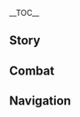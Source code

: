 {{CharacterTabs}}
{{LanguageTabs}}
{{Stub|1={{Meta/VO|tl=1|rm=1|Korean}}}}
__TOC__
==Story==
{{VO/Story
|character           = {{ROOTPAGENAME}}
|language            = ko
|name                = 카미사토 아야카

|vo_01_01_title      = 첫 만남…
|vo_01_01_subtitle   = Hello
|vo_01_01_file       = VO_{language}{character} Hello.ogg
|vo_01_01_tx         = 이나즈마의 카미사토류 태도술 계승자&mdash;&mdash;카미사토 아야카 참전!<br />잘 부탁드려요
|vo_01_01_rm         = 
|vo_01_01_tl         = 

|vo_02_01_title      = 잡담・안정
|vo_02_01_subtitle   = Chat: Stability
|vo_02_01_file       = VO_{language}{character} Chat - Stability.ogg
|vo_02_01_tx         = 이렇게 여유롭고 평화로운 시간이 더 많았다면 좋을 텐데…. 전 욕심이 너무 많은가 봐요
|vo_02_01_rm         = 
|vo_02_01_tl         = 

|vo_02_02_title      = 잡담・검
|vo_02_02_subtitle   = Chat: Sword
|vo_02_02_file       = VO_{language}{character} Chat - Sword.ogg
|vo_02_02_tx         = 검은 차와 같이, 천천히 음미해야만 그 운치를 느낄 수 있어요
|vo_02_02_rm         = 
|vo_02_02_tl         = 

|vo_02_03_title      = 잡담・멍 때리기
|vo_02_03_subtitle   = Chat: Zoning Out
|vo_02_03_file       = VO_{language}{character} Chat - Zoning Out.ogg
|vo_02_03_tx         = 이게 여행자님의 일상생활이군요. 후후, 당신에 대해 조금 더 알게 된 거 같아요
|vo_02_03_rm         = 
|vo_02_03_tl         = 

|vo_02_04_title      = 잡담・명검
|vo_02_04_subtitle   = Chat: Famous Sword
|vo_02_04_file       = VO_{language}{character} Chat - Famous Sword.ogg
|vo_02_04_tx         = 도검은 명장이 자신의 작품을 아끼는 것처럼 그 공예를 중시하죠
|vo_02_04_rm         = 
|vo_02_04_tl         = 

|vo_03_01_title      = 비가 올 때…
|vo_03_01_subtitle   = When It Rains
|vo_03_01_file       = VO_{language}{character} When It Rains.ogg
|vo_03_01_tx         = 저랑 같이 비를 피하러 가요
|vo_03_01_rm         = 
|vo_03_01_tl         = 

|vo_03_02_title      = 번개가 칠 때…
|vo_03_02_subtitle   = When Thunder Strikes
|vo_03_02_file       = VO_{language}{character} When Thunder Strikes.ogg
|vo_03_02_tx         = 쇼군께서… 무언갈 하소연하고 있는 게 아닐까요?
|vo_03_02_rm         = 
|vo_03_02_tl         = 

|vo_03_03_title      = 눈이 올 때…
|vo_03_03_subtitle   = When It Snows
|vo_03_03_file       = VO_{language}{character} When It Snows.ogg
|vo_03_03_tx         = 「이 눈이 쌓였을 때 가야지, 산귤 열매가 눈에 비치는 모습을 보려면」…. 아, 이 아름다운 경치에 어울리는 차가 없어서 아쉽네요
|vo_03_03_rm         = 
|vo_03_03_tl         = 

|vo_03_04_title      = 햇살이 좋을 때…
|vo_03_04_subtitle   = When the Sun Is Out
|vo_03_04_file       = VO_{language}{character} When the Sun Is Out.ogg
|vo_03_04_tx         = 포근한 바람, 따스한 햇살. 같이 산책할래요?
|vo_03_04_rm         = 
|vo_03_04_tl         = 

|vo_03_05_title      = 바람이 불 때…
|vo_03_05_subtitle   = When It's Windy
|vo_03_05_file       = VO_{language}{character} When It's Windy.ogg
|vo_03_05_tx         = 눈을 감고 바람이 불어오는 방향을 느껴봐요…. 기분 좋죠?
|vo_03_05_rm         = 
|vo_03_05_tl         = 

|vo_04_01_title      = 아침 인사…
|vo_04_01_subtitle   = Good Morning
|vo_04_01_file       = VO_{language}{character} Good Morning.ogg
|vo_04_01_tx         = 좋은 아침이에요, 여행자님. 아침부터 이렇게 만나다니… 오늘은 모든 일이 잘 풀리겠어요
|vo_04_01_rm         = 
|vo_04_01_tl         = 

|vo_04_02_title      = 점심 인사…
|vo_04_02_subtitle   = Good Afternoon
|vo_04_02_file       = VO_{language}{character} Good Afternoon.ogg
|vo_04_02_tx         = 즐거운 오후에요. 점심을 먹고 난 후의 식곤증은 어쩔 수 없죠. 바둑을 두면서 졸음을 쫓는 건 어때요?
|vo_04_02_rm         = 
|vo_04_02_tl         = 

|vo_04_03_title      = 저녁 인사…
|vo_04_03_subtitle   = Good Evening
|vo_04_03_file       = VO_{language}{character} Good Evening.ogg
|vo_04_03_tx         = 좋은 저녁이에요. 밤바람이 포근하니 아름다운 밤이 될 것 같네요
|vo_04_03_rm         = 
|vo_04_03_tl         = 

|vo_04_04_title      = 굿나잇…
|vo_04_04_subtitle   = Good Night
|vo_04_04_file       = VO_{language}{character} Good Night.ogg
|vo_04_04_tx         = 「꿈인 줄 알았다면 깨지 않았을 것을, 실제 만남보다 낫지 아니한가」
|vo_04_04_rm         = 
|vo_04_04_tl         = 

|vo_05_01_title      = 아야카 자신에 대해・야시로 봉행
|vo_05_01_subtitle   = About {character}: Yashiro Commission
|vo_05_01_file       = VO_{language}{character} About {character} - Yashiro Commission.ogg
|vo_05_01_tx         = 「이나즈마 막부 야시로 봉행 카미사토 가문」은 이나즈마 최고의 명문이에요. 삼봉행 중 하나로 제사와 문화 예술적인 부분을 주관하죠. 부모님이 돌아가신 후 가문의 모든 일은 오빠와 제가 담당하고 있어요
|vo_05_01_rm         = 
|vo_05_01_tl         = 

|vo_05_02_title      = 아야카 자신에 대해・지위
|vo_05_02_subtitle   = About {character}: Position
|vo_05_02_file       = VO_{language}{character} About {character} - Position.ogg
|vo_05_02_tx         = 사람들은 제가 「백로공주」이자 야시로 봉행 카미사토 가문의 장녀이기 때문에 절 존경해요. 그들이 존경하는 건 제 신분과 지위일 뿐이지, 제가 어떤 사람인지랑은 아무런 상관도 없죠…. 그래서 제게 진심으로 다가올 수 있는 사람은 어쩌면…
|vo_05_02_rm         = 
|vo_05_02_tl         = 

|vo_05_03_title      = 아야카 자신에 대해・염원
|vo_05_03_subtitle   = About {character}: Aspiration
|vo_05_03_file       = VO_{language}{character} About {character} - Aspiration.ogg
|vo_05_03_tx         = 전 모두가 믿을 수 있는 사람이 되고 싶어요. 하지만 저를 나아가게 하는 건 더 이상 책임감이나 타인의 기대가 아니라, 당신 역시 저와 같은 사람이란 걸 알았기 때문이죠
|vo_05_03_rm         = 
|vo_05_03_tl         = 

|vo_06_01_title      = 우리에 대해・찻집
|vo_06_01_subtitle   = About Us: Teahouse
|vo_06_01_file       = VO_{language}{character} About Us - Teahouse.ogg
|vo_06_01_tx         = 시간 있으시면 코모레 찻집으로 갈까요? 이렇게 평온한 날에 다도에 대해 이야기하는 것도 아주 재밌을 거예요
|vo_06_01_rm         = 
|vo_06_01_tl         = 

|vo_06_02_title      = 우리에 대해・명절
|vo_06_02_subtitle   = About Us: Festivals
|vo_06_02_file       = VO_{language}{character} About Us - Festivals.ogg
|vo_06_02_tx         = 기회가 된다면, 당신과 함께 이국의 명절을 보내고 싶어요. 꼭 지켜야 하는 현지 풍습, 예절과 규칙, 그리고 추천할만한 기념품 같은 것들을… 저한테 알려주실 수 있나요?
|vo_06_02_rm         = 
|vo_06_02_tl         = 

|vo_07_01_title      = 「신의 눈」에 대해…
|vo_07_01_subtitle   = About the [[Vision]]
|vo_07_01_file       = VO_{language}{character} About the Vision.ogg
|vo_07_01_tx         = 「신의 눈」은 큰 뜻을 품은 자만이 얻을 수 있는 증표죠. 제가 품은 뜻을 물으신다면… 그건 비밀이에요. 아주 보잘것없는 꿈이거든요
|vo_07_01_rm         = 
|vo_07_01_tl         = 

|vo_07_02_title      = 하고 싶은 이야기…
|vo_07_02_subtitle   = Something to Share
|vo_07_02_file       = VO_{language}{character} Something to Share.ogg
|vo_07_02_tx         = 질문하나 할게요. 흔히 「선차일미(禪茶一味)」, 「검선일여(劍禪一如)」라고 하던데. 검과 차는 어떤 관계인가요?
|vo_07_02_rm         = 
|vo_07_02_tl         = 

|vo_07_03_title      = 흥미있는 일…
|vo_07_03_subtitle   = Interesting Things
|vo_07_03_file       = VO_{language}{character} Interesting Things.ogg
|vo_07_03_tx         = 성안에서 메마른 벚나무를 보신 적 있나요? 「메마른 것」의 아름다움은 벚꽃이 만개한 아름다운 봄 풍경을 떠올리게 하죠. 하지만 다른 사람들의 생각은 다른가 봐요. 꽃이 피지 않는 벚나무는 바로 베어 버리더군요. 단 한 번이라도 그 꽃이 다시 피는 걸 보고 싶어요
|vo_07_03_rm         = 
|vo_07_03_tl         = 

|vo_08_01_title      = 토마에 대해…
|vo_08_01_subtitle   = About [[Thoma]]
|vo_08_01_file       = VO_{language}{character} About Thoma.ogg
|vo_08_01_tx         = 토마는 제 소중한 친구예요. 그의 햇살 같은 명랑함은 항상 절 행복하게 해주죠. 어떤 의미에서 그는 제 또 다른 오빠이자, 「카미사토 가문」의 일원이라고 할 수 있어요
|vo_08_01_rm         = 
|vo_08_01_tl         = 

|vo_08_02_title      = 쿠죠 사라에 대해…
|vo_08_02_subtitle   = About [[Kujou Sara]]
|vo_08_02_file       = VO_{language}{character} About Kujou Sara.ogg
|vo_08_02_tx         = 「텐료봉행」을 위해 일하는 쿠죠 사라는… 늘 근엄함을 유지하죠. 그녀와 다툰 적도 있지만, 그녀의 충성심을 부정할 순 없어요
|vo_08_02_rm         = 
|vo_08_02_tl         = 

|vo_08_03_title      = 시카노인 헤이조에 대해…
|vo_08_03_subtitle   = About [[Shikanoin Heizou]]
|vo_08_03_file       = VO_{language}{character} About Shikanoin Heizou.ogg
|vo_08_03_tx         = 시카노인 씨요? 그분도 쿠죠 씨처럼 「텐료봉행」의 일원이에요. 그분도… 원칙을 매우 중요시하죠. 「원칙」에 대한 집념이 쿠죠 씨보다도 강하답니다. 하지만 이런 「원칙」에 어떤 일들이 포함돼야 하는지는 오직 시카노인 씨만 알고 계시겠죠…
|vo_08_03_rm         = 
|vo_08_03_tl         = 

|vo_08_04_title      = 사유에 대해…
|vo_08_04_subtitle   = About [[Sayu]]
|vo_08_04_file       = VO_{language}{character} About Sayu.ogg
|vo_08_04_tx         = 요새 사유가 당신께 폐를 끼치진 않았나요? 후후, 만약 그 아이가 게으름 피우는 걸 보시면 꼭 저한테 알려주세요
|vo_08_04_rm         = 
|vo_08_04_tl         = 

|vo_08_05_title      = 라이덴 쇼군에 대해・추측
|vo_08_05_subtitle   = About the [[Raiden Shogun]]: Guesswork
|vo_08_05_file       = VO_{language}{character} About the Raiden Shogun - Guesswork.ogg
|vo_08_05_tx         = 쇼군에 대한 제 생각이요? 그건 저 같은 아랫사람이 함부로 얘기할 수 없는 부분이지만… 「영원」을 추구하는 과정에서 분명 외로우실 거라고 생각해요
|vo_08_05_rm         = 
|vo_08_05_tl         = 

|vo_08_06_title      = 라이덴 쇼군에 대해・입장
|vo_08_06_subtitle   = About the Raiden Shogun: Standpoint
|vo_08_06_file       = VO_{language}{character} About the Raiden Shogun - Standpoint.ogg
|vo_08_06_tx         = 「무상의 일태도」를 목격하고도 살아남았다는 건 위대한 경험이라고 할 만하죠. 저에게 있어 그분은 이나즈마의 운명을 한순간에 바꿔 버릴 수 있는 진정한 신이지만, 만약 당신과 충돌이 생긴다면… 전 당신 편에 설 거에요
|vo_08_06_rm         = 
|vo_08_06_tl         = 

|vo_08_07_title      = 야에 미코에 대해…
|vo_08_07_subtitle   = About [[Yae Miko]]
|vo_08_07_file       = VO_{language}{character} About Yae Miko.ogg
|vo_08_07_tx         = 야에 궁사님과 일하는 건 언제나 즐거워요. 축제를 준비하는 건 매우 힘들고 이익도 얼마 안 되지만, 야에 궁사님이 맡으신 사업은 고상하고 멋있으면서 수익성도 좋거든요
|vo_08_07_rm         = 
|vo_08_07_tl         = 

|vo_08_08_title      = 카미사토 아야토에 대해…
|vo_08_08_subtitle   = About [[Kamisato Ayato]]
|vo_08_08_file       = VO_{language}{character} About Kamisato Ayato.ogg
|vo_08_08_tx         = 오빠는 카미사토 가문의 가주로서 평소에 여러 곳에 얼굴을 비춰야 하죠. 제가 부담을 최대한 덜어주려고 노력하지만, 오빠의 오랜 피로를 완화시킬 순 없었어요. 휴, 동생을 생각해서라도 건강 좀 잘 챙기라고 말 좀 해주세요
|vo_08_08_rm         = 
|vo_08_08_tl         = 

|vo_08_09_title      = 요이미야에 대해…
|vo_08_09_subtitle   = About [[Yoimiya]]
|vo_08_09_file       = VO_{language}{character} About Yoimiya.ogg
|vo_08_09_tx         = 축제를 운영하는 건 야시로 봉행과 무녀의 역할이지만, 그 폭죽 전문가도 축제를 떠들썩하게 만드는 데 일조한 셈이죠. 같이 일할 기회가 많아지다 보니 점점 친해졌어요.<br />네? 치안과 소방 문제요? 사전 기획에 다 포함되어 있답니다. 이런 문제 때문에 불꽃놀이를 볼 수 없다면 사람들이 아쉬워할 거예요
|vo_08_09_rm         = 
|vo_08_09_tl         = 

|vo_09_01_title      = 아야카에 대해 알기・첫 번째
|vo_09_01_subtitle   = More About {character}: I
|vo_09_01_file       = VO_{language}{character} More About {character} - 01.ogg
|vo_09_01_tx         = 당신의 부탁은 제게 아주 특별해요. 당신을 친구로 여긴 이상 저도 당신에게 솔직해져야겠죠. 하지만 카미사토 가문의 비밀은… 부디 누설하지 말아 주세요
|vo_09_01_rm         = 
|vo_09_01_tl         = 

|vo_09_02_title      = 아야카에 대해 알기・두 번째
|vo_09_02_subtitle   = More About {character}: II
|vo_09_02_file       = VO_{language}{character} More About {character} - 02.ogg
|vo_09_02_tx         = 과거 카미사토 가문은 국보급의 도공을 지키지 못해서 큰 충격을 받은 적이 있어요. 우인단의 계략에 빠져 많은 가신을 잃고 처벌도 많이 받았죠. 그 일로 아버지가 일찍이 쇠약해지시면서 카미사토 가문은 한순간에 막부에서의 지위를 잃었어요…. 다행히 오빠가 자리를 즉시 이어받으면서 위기를 벗어날 수 있었죠. 가문이 다시 힘을 되찾고 야시로 봉행도 한 마음이 되었지만, 여전히 중대사는 오빠의 결정을 따르고 있어요
|vo_09_02_rm         = 
|vo_09_02_tl         = 

|vo_09_03_title      = 아야카에 대해 알기・세 번째
|vo_09_03_subtitle   = More About {character}: III
|vo_09_03_file       = VO_{language}{character} More About {character} - 03.ogg
|vo_09_03_tx         = 쇼군께서 전수하신 검을 단조하는 기술은 별의 형상, 용도, 광석의 질, 용광로의 환경, 사람의 성격, 원소 변화 등에 따라 달라져요. 이게 바로 도공들이 말하는 「뇌전오전」이죠. 훌륭한 도를 만들 수 있는 도공도 신통력이 있다고 여겨져서 문화와 예술, 제사를 담당하는 야시로 봉행 일파의 관리를 받아요. 그러다 보니 도공이 배신하는 일이 생기면 자연스레 카미사토 가문의 감독 소홀이 되는 거죠
|vo_09_03_rm         = 
|vo_09_03_tl         = 

|vo_09_04_title      = 아야카에 대해 알기・네 번째
|vo_09_04_subtitle   = More About {character}: IV
|vo_09_04_file       = VO_{language}{character} More About {character} - 04.ogg
|vo_09_04_tx         = 어머니는 제게 아주 남다른 의미가 있는 분이세요. 단정하고 우아한 태도로 어떤 상황에서도 차분하게 웃으시며 카미사토 가문의 일을 모두 도맡아 하셨죠. 어머니는 그야말로 완벽하다고 해도 과언이 아니었지만… 그분이 세상을 떠나던 그 순간 깨달았어요, 전 더 이상 어머니 뒤에 숨어 있을 수 있는 어린아이가 아니라는 걸요
|vo_09_04_rm         = 
|vo_09_04_tl         = 

|vo_09_05_title      = 아야카에 대해 알기・다섯 번째
|vo_09_05_subtitle   = More About {character}: V
|vo_09_05_file       = VO_{language}{character} More About {character} - 05.ogg
|vo_09_05_tx         = 「이나즈마 막부 야시로 봉행 카미사토 가문」의 신분으로 이런 말 하기 껄끄럽지만… 당신은 이렇게 제멋대로인 저의 모습도 받아줄 것 같은 느낌이 들어요.\\n…살짝 피곤하네요…. 어깨 좀 빌려줄래요? 아주 잠깐이면 돼요
|vo_09_05_rm         = 
|vo_09_05_tl         = 

|vo_10_01_title      = 아야카의 취미…
|vo_10_01_subtitle   = {character}'s Hobbies
|vo_10_01_file       = VO_{language}{character} Hobbies.ogg
|vo_10_01_tx         = 고상하고 멋이 있는 건 전부 좋아해요. 아악, 시, 바둑, 춤 모두요. 당신도 좋아하시나요?
|vo_10_01_rm         = 
|vo_10_01_tl         = 

|vo_10_02_title      = 아야카의 고민・걱정
|vo_10_02_subtitle   = {character}'s Troubles: Concerns
|vo_10_02_file       = VO_{language}{character} Troubles - Concerns.ogg
|vo_10_02_tx         = 고민이요? 음, 그렇죠. 살다 보면 마음대로 할 수 없는 일들이 생길 수밖에 없죠. 하지만 제 일로 주변 사람들에게 걱정을 끼친다면… 역시, 전 말 못 하겠어요…
|vo_10_02_rm         = 
|vo_10_02_tl         = 

|vo_10_03_title      = 아야카의 고민・마음
|vo_10_03_subtitle   = {character}'s Troubles: Desires
|vo_10_03_file       = VO_{language}{character} Troubles - Desires.ogg
|vo_10_03_tx         = 솔직해지는 건 정말 어려워요. 전 수많은 사람의 주목과 기대를 받는 카미사토 가문의 장녀로서 완벽한 모습을 보여줘야 한다고 끊임없이 다짐해 왔어요. 이런 제가 소망을 쫓아도 되는 걸까요? 당신에게… 제 마음을 보여줘도 되는 걸까요…?
|vo_10_03_rm         = 
|vo_10_03_tl         = 

|vo_10_04_title      = 좋아하는 음식…
|vo_10_04_subtitle   = Favorite Food
|vo_10_04_file       = VO_{language}{character} Favorite Food.ogg
|vo_10_04_tx         = 전 이국적인 요리에 관심이 많아요. 먹어볼 기회는 거의 없지만…. 이나즈마 요리 중에서라면… 아마 「오차즈케」겠죠. 하지만 다른 사람한테 들키면 안 돼요…. 당신에게만 몰래 알려드리는 거거든요
|vo_10_04_rm         = 
|vo_10_04_tl         = 

|vo_10_05_title      = 싫어하는 음식…
|vo_10_05_subtitle   = Least Favorite Food
|vo_10_05_file       = VO_{language}{character} Least Favorite Food.ogg
|vo_10_05_tx         = 못 먹는 건 아니지만, 동물 지방이나 내장은 좀…
|vo_10_05_rm         = 
|vo_10_05_tl         = 

|vo_11_01_title      = 생일…
|vo_11_01_subtitle   = Birthday
|vo_11_01_file       = VO_{language}{character} Birthday.ogg
|vo_11_01_tx         = 절 따라오세요! 조금만 걸으면 되니까, 오래 걸리진 않을 거예요.<br />당신의 생일을 알고 난 후부터 계속 준비했죠. 제 생각이긴 하지만… 비싼 선물보다 이런 게 저희 우정에 더 잘 맞을 것 같아요. 그래서 이번엔 부채춤을 준비했어요.<br />그럼, 시작할게요
|vo_11_01_rm         = 
|vo_11_01_tl         = 

|vo_12_01_title      = 돌파의 느낌・기
|vo_12_01_subtitle   = Feelings About Ascension: Intro
|vo_12_01_file       = VO_{language}{character} Feelings About Ascension -  01.ogg
|vo_12_01_tx         = 정말 감사해요. 당신과 겨루면서 많은 걸 깨달았어요. 검술에도 분명 큰 도움이 될 거예요
|vo_12_01_rm         = 
|vo_12_01_tl         = 

|vo_12_02_title      = 돌파의 느낌・승
|vo_12_02_subtitle   = Feelings About Ascension: Building Up
|vo_12_02_file       = VO_{language}{character} Feelings About Ascension -  02.ogg
|vo_12_02_tx         = 당신의 조언과 도움 덕분에 제 능력을 더 정확하게 이해할 수 있게 됐어요
|vo_12_02_rm         = 
|vo_12_02_tl         = 

|vo_12_03_title      = 돌파의 느낌・전
|vo_12_03_subtitle   = Feelings About Ascension: Climax
|vo_12_03_file       = VO_{language}{character} Feelings About Ascension -  03.ogg
|vo_12_03_tx         = 훨씬 여유로워진 것 같아요. 야시로 봉행 일을 처리하면서 남은 시간에 새로운 일에 도전할 수 있을 정도예요. 최근에 새로 배운 디저트 드셔보실래요?
|vo_12_03_rm         = 
|vo_12_03_tl         = 

|vo_12_04_title      = 돌파의 느낌・결
|vo_12_04_subtitle   = Feelings About Ascension: Conclusion
|vo_12_04_file       = VO_{language}{character} Feelings About Ascension -  04.ogg
|vo_12_04_tx         = 「반석처럼 영원하고 싶지만, 변해가는 세상은 아무도 붙잡을 수가 없네.」<br />…죄송해요, 분명 기뻐해야 할 일인데 이렇게 슬픈 시가 떠올랐네요. 당신과 함께 지낸 시간이 너무 즐거워서 잃게 될까 봐 두려워하다니…. 부끄러운 모습을 보였군요
|vo_12_04_rm         = 
|vo_12_04_tl         = 
}}

==Combat==
{{Combat VO
|character           = {{ROOTPAGENAME}}
|language            = ko

|skill_1_tx          = 춤추거라
|skill_1_tl          = 
|skill_1_rm          = 
|skill_2_tx          = 실례할게
|skill_2_tl          = 
|skill_2_rm          = 
|skill_3_tx          = 흩날려라
|skill_3_tl          = 
|skill_3_rm          = 

|burst_1_tx          = 도망칠 수 없어!
|burst_1_tl          = 
|burst_1_rm          = 
|burst_2_tx          = 벚꽃 눈보라
|burst_2_tl          = 
|burst_2_rm          = 
|burst_3_tx          = 카미사토류… 멸망의 서리!
|burst_3_tl          = 
|burst_3_rm          = 

|sprint-s_1_file     = Sprint Start 01,Sprint Start 02,Sprint Start 03


|glider_1_file       = Deploying Wind Glider 01,Deploying Wind Glider 02,Deploying Wind Glider 03

|chest_1_tx          = 진기한 물건을 찾는 것도… 고상한 취미라 할 수 있죠
|chest_1_tl          = 
|chest_1_rm          = 
|chest_2_tx          = 후후… 오늘은 운이 좋네요
|chest_2_tl          = 
|chest_2_rm          = 
|chest_3_tx          = 이 행운, 소중히 간직할게요
|chest_3_tl          = 
|chest_3_rm          = 

|low-hp_1_tx         = 얕보면 안 되겠군요
|low-hp_1_tl         = 
|low-hp_1_rm         = 
|low-hp_2_tx         = 오랫동안 기다렸던 상대로군요…
|low-hp_2_tl         = 
|low-hp_2_rm         = 
|low-hp_3_tx         = 결정을 내릴 때인가…
|low-hp_3_tl         = 
|low-hp_3_rm         = 


|fallen_1_tx         = 추한 모습을 보였군요…
|fallen_1_tl         = 
|fallen_1_rm         = 
|fallen_2_tx         = 아직… 끝내지 못한 일이…
|fallen_2_tl         = 
|fallen_2_rm         = 
|fallen_3_tx         = 가문에… 수치를 안겨드렸네요…
|fallen_3_tl         = 
|fallen_3_rm         = 

|hit-l_1_file        = Light Hit Taken 01,Light Hit Taken 02,Light Hit Taken 03,Light Hit Taken 04,Light Hit Taken 05,Light Hit Taken 06

|hit-h_1_tx          = 무례한 녀석…
|hit-h_1_tl          = 
|hit-h_1_rm          = 
|hit-h_2_tx          = 어떻게…
|hit-h_2_tl          = 
|hit-h_2_rm          = 
|hit-h_3_file        = Heavy Hit Taken 03,Heavy Hit Taken 04,Heavy Hit Taken 05,Heavy Hit Taken 06

|join_1_tx           = 카미사토 아야카, 참전
|join_1_tl           = 
|join_1_rm           = 
|join_2_tx           = 한 수 가르쳐 주세요
|join_2_tl           = 
|join_2_rm           = 
|join_3_tx           = 후후, 잘 부탁드려요
|join_3_tl           = 
|join_3_rm           = 

|idle_1_actual_tx    = {{tx}}
|idle_1_actual_tl    = 
|idle_1_actual_rm    = 

|atk-l_1_file        = Light Attack 01,Light Attack 02,Light Attack 03,Light Attack 04,Light Attack 05,Light Attack 06,Light Attack 07

|atk-m_1_file        = Mid Attack 01,Mid Attack 02,Mid Attack 03

|atk-h_1_file        = Heavy Attack 01,Heavy Attack 02,Heavy Attack 03

|climb_1_file        = Climbing 01,Climbing 02,Climbing 03,Climbing 04,Climbing 05

|climb-b_1_file      = Climbing Breath 01,Climbing Breath 02,Climbing Breath 03

|jump_1_file         = Jumping 01,Jumping 02,Jumping 03,Jumping 04,Jumping 05
}}
<!--
Copy paste the following line in any section that does not have any voice files, change the X for the section's title:
'''{{ROOTPAGENAME}} does not feature any X Voice-Overs'''
-->

==Navigation==
{{Character Navbox|link type=vo-ko}}